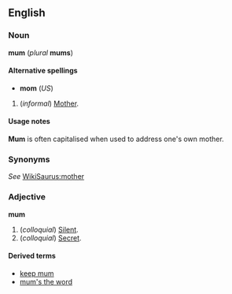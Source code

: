 ==English==
===Noun===
'''mum''' (''plural'' '''mums''')

====Alternative spellings====
*'''mom''' (''US'')

#(''informal'') [[Mother]].

====Usage notes====
'''Mum''' is often capitalised when used to address one's own mother.

===Synonyms===
''See'' [[WikiSaurus:mother]]

===Adjective===
'''mum'''

#(''colloquial'') [[Silent]].
#(''colloquial'') [[Secret]].

====Derived terms====
*[[keep mum]]
*[[mum's the word]]